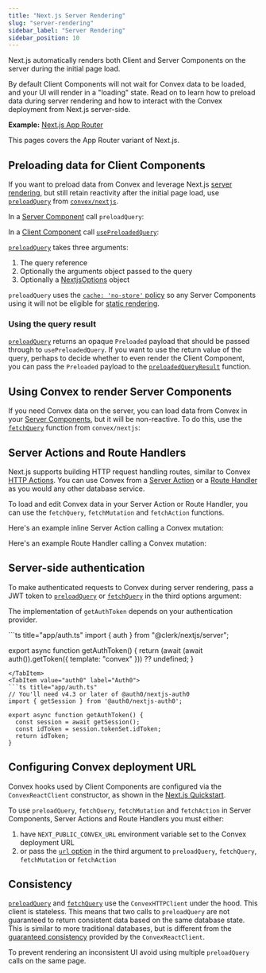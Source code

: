 ```yaml
---
title: "Next.js Server Rendering"
slug: "server-rendering"
sidebar_label: "Server Rendering"
sidebar_position: 10
---
```



Next.js automatically renders both Client and Server Components on the server
during the initial page load.

By default Client Components will not wait for Convex data to be loaded, and
your UI will render in a "loading" state. Read on to learn how to preload data
during server rendering and how to interact with the Convex deployment from
Next.js server-side.

**Example:**
[Next.js App Router](https://github.com/get-convex/convex-demos/tree/main/nextjs-app-router)

This pages covers the App Router variant of Next.js.

<BetaAdmonition feature="Next.js Server Rendering support" verb="is" />

## Preloading data for Client Components

If you want to preload data from Convex and leverage Next.js
[server rendering](https://nextjs.org/docs/app/building-your-application/rendering/server-components#server-rendering-strategies),
but still retain reactivity after the initial page load, use
[`preloadQuery`](/api/modules/nextjs#preloadquery) from
[`convex/nextjs`](/api/modules/nextjs).

In a
[Server Component](https://nextjs.org/docs/app/building-your-application/rendering/server-components)
call `preloadQuery`:

<TSAndJSSnippet
  title="app/TasksWrapper.tsx"
  sourceTS={PreloadQuery}
  sourceJS={PreloadQuery}
/>

In a
[Client Component](https://nextjs.org/docs/app/building-your-application/rendering/client-components)
call [`usePreloadedQuery`](/api/modules/react#usepreloadedquery):

<TSAndJSSnippet
  title="app/TasksWrapper.tsx"
  sourceTS={UsePreloadedQueryTS}
  sourceJS={UsePreloadedQueryJS}
/>

[`preloadQuery`](/api/modules/nextjs#preloadquery) takes three arguments:

1. The query reference
2. Optionally the arguments object passed to the query
3. Optionally a [NextjsOptions](/api/modules/nextjs#nextjsoptions) object

`preloadQuery` uses the
[`cache: 'no-store'` policy](https://nextjs.org/docs/app/building-your-application/data-fetching/fetching-caching-and-revalidating#opting-out-of-data-caching)
so any Server Components using it will not be eligible for
[static rendering](https://nextjs.org/docs/app/building-your-application/rendering/server-components#server-rendering-strategies).

### Using the query result

[`preloadQuery`](/api/modules/nextjs#preloadquery) returns an opaque `Preloaded`
payload that should be passed through to `usePreloadedQuery`. If you want to use
the return value of the query, perhaps to decide whether to even render the
Client Component, you can pass the `Preloaded` payload to the
[`preloadedQueryResult`](/api/modules/nextjs#preloadedQueryResult) function.

## Using Convex to render Server Components

If you need Convex data on the server, you can load data from Convex in your
[Server Components](https://nextjs.org/docs/app/building-your-application/data-fetching/fetching),
but it will be non-reactive. To do this, use the
[`fetchQuery`](/api/modules/nextjs#fetchQuery) function from `convex/nextjs`:

<TSAndJSSnippet
  title="app/StaticTasks.tsx"
  sourceTS={FetchQuery}
  sourceJS={FetchQuery}
/>

## Server Actions and Route Handlers

Next.js supports building HTTP request handling routes, similar to Convex
[HTTP Actions](/docs/functions/http-actions.mdx). You can use Convex from a
[Server Action](https://nextjs.org/docs/app/building-your-application/data-fetching/server-actions-and-mutations)
or a
[Route Handler](https://nextjs.org/docs/app/building-your-application/routing/route-handlers)
as you would any other database service.

To load and edit Convex data in your Server Action or Route Handler, you can use
the `fetchQuery`, `fetchMutation` and `fetchAction` functions.

Here's an example inline Server Action calling a Convex mutation:

<TSAndJSSnippet
  title="app/example/page.tsx"
  sourceTS={ServerActionTS}
  sourceJS={ServerActionJS}
/>

Here's an example Route Handler calling a Convex mutation:

<TSAndJSSnippet
  title="app/api/route.ts"
  sourceTS={RouteHandlerTS}
  sourceJS={RouteHandlerJS}
/>

## Server-side authentication

To make authenticated requests to Convex during server rendering, pass a JWT
token to [`preloadQuery`](/api/modules/nextjs#preloadquery) or
[`fetchQuery`](/api/modules/nextjs#fetchQuery) in the third options argument:

<TSAndJSSnippet
  title="app/TasksWrapper.tsx"
  sourceTS={AuthedPreloadQuery}
  sourceJS={AuthedPreloadQuery}
  snippet="example"
/>

The implementation of `getAuthToken` depends on your authentication provider.

<Tabs>
<TabItem value="clerk" label="Clerk">
```ts title="app/auth.ts"
import { auth } from "@clerk/nextjs/server";

export async function getAuthToken() {
  return (await (await auth()).getToken({ template: "convex" })) ?? undefined;
}
```
</TabItem>
<TabItem value="auth0" label="Auth0">
```ts title="app/auth.ts"
// You'll need v4.3 or later of @auth0/nextjs-auth0
import { getSession } from '@auth0/nextjs-auth0';

export async function getAuthToken() {
  const session = await getSession();
  const idToken = session.tokenSet.idToken;
  return idToken;
}
```
</TabItem>
</Tabs>

## Configuring Convex deployment URL

Convex hooks used by Client Components are configured via the
`ConvexReactClient` constructor, as shown in the
[Next.js Quickstart](/docs/quickstart/nextjs.mdx).

To use `preloadQuery`, `fetchQuery`, `fetchMutation` and `fetchAction` in Server
Components, Server Actions and Route Handlers you must either:

1. have `NEXT_PUBLIC_CONVEX_URL` environment variable set to the Convex
   deployment URL
2. or pass the [`url` option](/api/modules/nextjs#nextjsoptions) in the third
   argument to `preloadQuery`, `fetchQuery`, `fetchMutation` or `fetchAction`

## Consistency

[`preloadQuery`](/api/modules/nextjs#preloadquery) and
[`fetchQuery`](/api/modules/nextjs#fetchQuery) use the `ConvexHTTPClient` under
the hood. This client is stateless. This means that two calls to `preloadQuery`
are not guaranteed to return consistent data based on the same database state.
This is similar to more traditional databases, but is different from the
[guaranteed consistency](/docs/client/react.mdx#consistency) provided by the
`ConvexReactClient`.

To prevent rendering an inconsistent UI avoid using multiple `preloadQuery`
calls on the same page.
